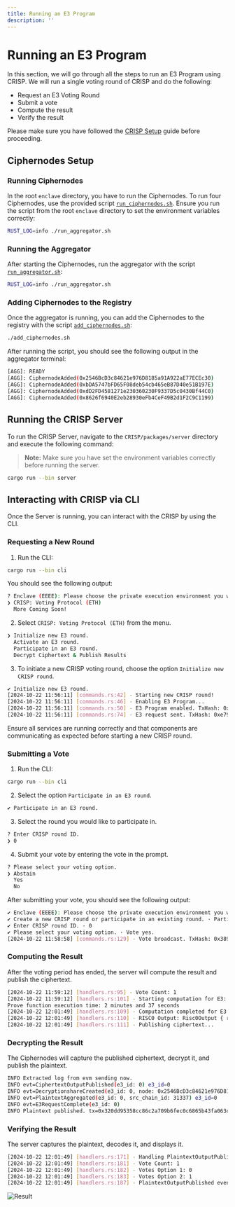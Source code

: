 ```yaml
---
title: Running an E3 Program
description: ''
---
```


# Running an E3 Program
In this section, we will go through all the steps to run an E3 Program using CRISP.
We will run a single voting round of CRISP and do the following:
- Request an E3 Voting Round
- Submit a vote
- Compute the result
- Verify the result

Please make sure you have followed the [CRISP Setup](/CRISP/setup) guide before proceeding.


## Ciphernodes Setup

### Running Ciphernodes
In the root `enclave` directory, you have to run the Ciphernodes. To run four Ciphernodes, use the provided script [`run_ciphernodes.sh`](https://github.com/gnosisguild/CRISP/blob/main/packages/local_testnet/run_ciphernodes.sh). Ensure you run the script from the root `enclave` directory to set the environment variables correctly:
```sh
RUST_LOG=info ./run_aggregator.sh
```

### Running the Aggregator
After starting the Ciphernodes, run the aggregator with the script [`run_aggregator.sh`](https://github.com/gnosisguild/enclave/blob/main/evm/run_aggregator.sh):

```sh
RUST_LOG=info ./run_aggregator.sh
```

### Adding Ciphernodes to the Registry
Once the aggregator is running, you can add the Ciphernodes to the registry with the script [`add_ciphernodes.sh`](https://github.com/gnosisguild/CRISP/blob/main/packages/local_testnet/add_ciphernodes.sh):

```sh
./add_ciphernodes.sh
```

After running the script, you should see the following output in the aggregator terminal:
```sh
[AGG]: READY
[AGG]: CiphernodeAdded(0x2546BcD3c84621e976D8185a91A922aE77ECEc30)
[AGG]: CiphernodeAdded(0xbDA5747bFD65F08deb54cb465eB87D40e51B197E)
[AGG]: CiphernodeAdded(0xdD2FD4581271e230360230F9337D5c0430Bf44C0)
[AGG]: CiphernodeAdded(0x8626f6940E2eb28930eFb4CeF49B2d1F2C9C1199)
```


## Running the CRISP Server

To run the CRISP Server, navigate to the `CRISP/packages/server` directory and execute the following command:
> **Note:** Make sure you have set the environment variables correctly before running the server.

```sh
cargo run --bin server
```

## Interacting with CRISP via CLI

Once the Server is running, you can interact with the CRISP by using the CLI.

### Requesting a New Round


1. Run the CLI:
```sh
cargo run --bin cli
```
You should see the following output:
```sh
? Enclave (EEEE): Please choose the private execution environment you would like to run! ›  
❯ CRISP: Voting Protocol (ETH)
  More Coming Soon!
```

2. Select `CRISP: Voting Protocol (ETH)` from the menu.
```sh
❯ Initialize new E3 round.
  Activate an E3 round.
  Participate in an E3 round.
  Decrypt Ciphertext & Publish Results
```

3. To initiate a new CRISP voting round, choose the option `Initialize new CRISP round`.
```sh
✔ Initialize new E3 round.
[2024-10-22 11:56:11] [commands.rs:42] - Starting new CRISP round!
[2024-10-22 11:56:11] [commands.rs:46] - Enabling E3 Program...
[2024-10-22 11:56:11] [commands.rs:50] - E3 Program enabled. TxHash: 0xa391a4cd2dcc59f4bc6dd1f5ed1c78006dbba4556ea633f4b6a53e2271538682
[2024-10-22 11:56:11] [commands.rs:74] - E3 request sent. TxHash: 0xe7998b9748e3526f6ca992c9bb498beabe4f387b02240a23d0f42a2386d3c305
```

Ensure all services are running correctly and that components are communicating as expected before starting a new CRISP round.


### Submitting a Vote

1. Run the CLI:
```sh
cargo run --bin cli
```

2. Select the option `Participate in an E3 round`.
```sh
✔ Participate in an E3 round.
```

3. Select the round you would like to participate in.
```sh
? Enter CRISP round ID. 
❯ 0
```
4. Submit your vote by entering the vote in the prompt.
```sh
? Please select your voting option. 
❯ Abstain
  Yes
  No
```

After submitting your vote, you should see the following output:
```sh
✔ Enclave (EEEE): Please choose the private execution environment you would like to run! · CRISP: Voting Protocol (ETH)
✔ Create a new CRISP round or participate in an existing round. · Participate in an E3 round.
✔ Enter CRISP round ID. · 0
✔ Please select your voting option. · Vote yes.
[2024-10-22 11:58:58] [commands.rs:129] - Vote broadcast. TxHash: 0x389466265c543845f050aa931472840eb1d3f67276d1650aede77ce07426e98e
```

### Computing the Result
After the voting period has ended, the server will compute the result and publish the ciphertext.
```sh
[2024-10-22 11:59:12] [handlers.rs:95] - Vote Count: 1
[2024-10-22 11:59:12] [handlers.rs:101] - Starting computation for E3: 0
Prove function execution time: 2 minutes and 37 seconds
[2024-10-22 12:01:49] [handlers.rs:109] - Computation completed for E3: 0
[2024-10-22 12:01:49] [handlers.rs:110] - RISC0 Output: Risc0Output { result: ComputeResult } ...
[2024-10-22 12:01:49] [handlers.rs:111] - Publishing ciphertext...
```

### Decrypting the Result
The Ciphernodes will capture the published ciphertext, decrypt it, and publish the plaintext.
```sh
INFO Extracted log from evm sending now.
INFO evt=CiphertextOutputPublished(e3_id: 0) e3_id=0
INFO evt=DecryptionshareCreated(e3_id: 0, node: 0x2546BcD3c84621e976D8185a91A922aE77ECEc30) e3_id=0
INFO evt=PlaintextAggregated(e3_id: 0, src_chain_id: 31337) e3_id=0
INFO evt=E3RequestComplete(e3_id: 0)
INFO Plaintext published. tx=0x320dd95358cc86c2a709b6fec0c6865b43fa063cb61dfcb8a748005d4886f040
```

### Verifying the Result

The server captures the plaintext, decodes it, and displays it.

```sh
[2024-10-22 12:01:49] [handlers.rs:171] - Handling PlaintextOutputPublished event...
[2024-10-22 12:01:49] [handlers.rs:181] - Vote Count: 1
[2024-10-22 12:01:49] [handlers.rs:182] - Votes Option 1: 0
[2024-10-22 12:01:49] [handlers.rs:183] - Votes Option 2: 1
[2024-10-22 12:01:49] [handlers.rs:187] - PlaintextOutputPublished event handled.
```

![Result](/poll-result.png)


